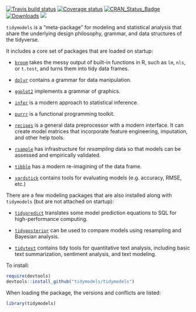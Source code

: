 [![Travis build status](https://travis-ci.org/tidymodels/tidymodels.svg?branch=master)](https://travis-ci.org/tidymodels/tidymodels)
[![Coverage status](https://codecov.io/gh/tidymodels/tidymodels/branch/master/graph/badge.svg)](https://codecov.io/github/tidymodels/tidymodels?branch=master)
[![CRAN_Status_Badge](http://www.r-pkg.org/badges/version/tidymodels)](http://cran.r-project.org/web/packages/tidymodels)
[![Downloads](http://cranlogs.r-pkg.org/badges/tidymodels)](http://cran.rstudio.com/package=tidymodels)
![](https://img.shields.io/badge/lifecycle-experimental-orange.svg)


`tidymodels` is a "meta-package" for modeling and statistical analysis that share the underlying design philosophy, grammar, and data structures of the tidyverse.

It includes a core set of packages that are loaded on startup:

* [`broom`](https://github.com/tidyverse/broom) takes the messy output of built-in functions in R, such as `lm`, `nls`, or `t.test`, and turns them into tidy data frames.

* [`dplyr`](http::/github.com/tidyverse/dplyr) contains a grammar for data manipulation. 

* [`ggplot2`](http::/github.com/tidyverse/ggplot2) implements a grammar of graphics. 

* [`infer`](http://infer.netlify.com/) is a modern approach to statistical inference.

* [`purrr `](http::/github.com/tidyverse/purrr) is a functional programming toolkit.

* [`recipes`](https://tidymodels.github.io/recipes/) is a general data preprocessor with a modern interface. It can create model matrices that incorporate feature engineering, imputation, and other help tools.

* [`rsample`](https://tidymodels.github.io/rsample/) has infrastructure for _resampling_ data so that models can be assessed and empirically validated. 

* [`tibble`](http::/github.com/tidyverse/tibble) has a modern re-imagining of the data frame.
 
* [`yardstick`](https://tidymodels.github.io/yardstick/) contains tools for evaluating models (e.g. accuracy, RMSE, etc.)

There are a few modeling packages that are also installed along with `tidymodels` (but are not attached on startup): 

* [`tidypredict`](http://tidypredict.netlify.com/) translates some model prediction equations to SQL for high-performance computing.

* [`tidyposterior`](https://tidymodels.github.io/tidyposterior/) can be used to compare models using resampling and Bayesian analysis.

* [`tidytext`](https://github.com/juliasilge/tidytext) contains tidy tools for quantitative text analysis, including basic text summarization, sentiment analysis, and text modeling.

To install:

```r
require(devtools)
devtools::install_github("tidymodels/tidymodels")
```

When loading the package, the versions and conflicts are listed:

```r
library(tidymodels)
```

